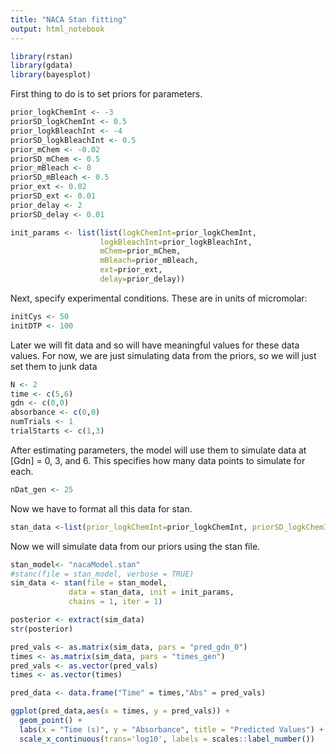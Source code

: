 ```yaml
---
title: "NACA Stan fitting"
output: html_notebook
---
```


```r
library(rstan)
library(gdata)
library(bayesplot)
```


First thing to do is to set priors for parameters.
```r
prior_logkChemInt <- -3
priorSD_logkChemInt <- 0.5
prior_logkBleachInt <- -4
priorSD_logkBleachInt <- 0.5
prior_mChem <- -0.02
priorSD_mChem <- 0.5
prior_mBleach <- 0
priorSD_mBleach <- 0.5
prior_ext <- 0.02
priorSD_ext <- 0.01
prior_delay <- 2
priorSD_delay <- 0.01

init_params <- list(list(logkChemInt=prior_logkChemInt,
                    logkBleachInt=prior_logkBleachInt,
                    mChem=prior_mChem,
                    mBleach=prior_mBleach,
                    ext=prior_ext,
                    delay=prior_delay))
```

Next, specify experimental conditions. These are in units of micromolar:
```r
initCys <- 50
initDTP <- 100
```

Later we will fit data and so will have meaningful values for these data values. For now, we are just simulating data from the priors, so we will just set them to junk data
```r
N <- 2
time <- c(5,6)
gdn <- c(0,0)
absorbance <- c(0,0)
numTrials <- 1
trialStarts <- c(1,3)
```

After estimating parameters, the model will use them to simulate data at [Gdn] = 0, 3, and 6. This specifies how many data points to simulate for each.
```r
nDat_gen <- 25
```


Now we have to format all this data for stan.
```r
stan_data <-list(prior_logkChemInt=prior_logkChemInt, priorSD_logkChemInt=priorSD_logkChemInt, prior_logkBleachInt=prior_logkBleachInt, priorSD_logkBleachInt=priorSD_logkBleachInt, prior_mChem=prior_mChem, priorSD_mChem=priorSD_mChem, prior_mBleach=prior_mBleach, priorSD_mBleach=priorSD_mBleach, prior_ext=prior_ext,priorSD_ext=priorSD_ext, prior_delay=prior_delay, priorSD_delay=priorSD_delay, initCys=initCys, initDTP=initDTP, N=N, time=time, gdn=gdn, absorbance=absorbance, numTrials=numTrials, trialStarts=trialStarts,nDat_gen=nDat_gen)
```


Now we will simulate data from our priors using the stan file.
```r
stan_model<- "nacaModel.stan"
#stanc(file = stan_model, verbose = TRUE)
sim_data <- stan(file = stan_model,
             data = stan_data, init = init_params,
             chains = 1, iter = 1)
```


```r
posterior <- extract(sim_data)
str(posterior)
```

```r
pred_vals <- as.matrix(sim_data, pars = "pred_gdn_0")
times <- as.matrix(sim_data, pars = "times_gen")
pred_vals <- as.vector(pred_vals)
times <- as.vector(times)

pred_data <- data.frame("Time" = times,"Abs" = pred_vals)

ggplot(pred_data,aes(x = times, y = pred_vals)) +
  geom_point() +
  labs(x = "Time (s)", y = "Absorbance", title = "Predicted Values") +
  scale_x_continuous(trans='log10', labels = scales::label_number())

```

